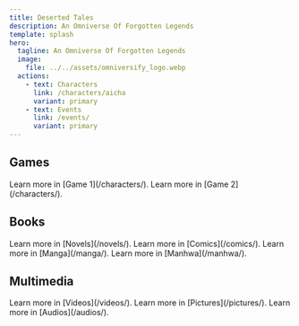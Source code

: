 ```yaml
---
title: Deserted Tales
description: An Omniverse Of Forgotten Legends
template: splash
hero:
  tagline: An Omniverse Of Forgotten Legends
  image:
    file: ../../assets/omniversify_logo.webp
  actions:
    - text: Characters
      link: /characters/aicha
      variant: primary
    - text: Events
      link: /events/
      variant: primary
---
```



## Games

<CardGrid stagger>
	<Card title="Game 1" icon="open-book">
		Learn more in [Game 1](/characters/).
	</Card>
	<Card title="Game 2" icon="open-book">
		Learn more in [Game 2](/characters/).
	</Card>
</CardGrid>

## Books

<CardGrid stagger>
	<Card title="Novels" icon="open-book">
		Learn more in [Novels](/novels/).
	</Card>
	<Card title="Comics" icon="open-book">
		Learn more in [Comics](/comics/).
	</Card>
	<Card title="Manga" icon="open-book">
		Learn more in [Manga](/manga/).
	</Card>
	<Card title="Manhwa" icon="open-book">
		Learn more in [Manhwa](/manhwa/).
	</Card>
</CardGrid>

## Multimedia

<CardGrid stagger>
	<Card title="Videos" icon="open-book">
		Learn more in [Videos](/videos/).
	</Card>
	<Card title="Pictures" icon="open-book">
		Learn more in [Pictures](/pictures/).
	</Card>
	<Card title="Audios" icon="open-book">
		Learn more in [Audios](/audios/).
	</Card>
</CardGrid>
